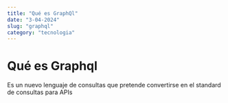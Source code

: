 ```yaml
---
title: "Qué es GraphQl"
date: "3-04-2024"
slug: "graphql"
category: "tecnologia"
---
```

# Qué es Graphql
Es un nuevo lenguaje de consultas que pretende convertirse
en el standard de consultas para APIs